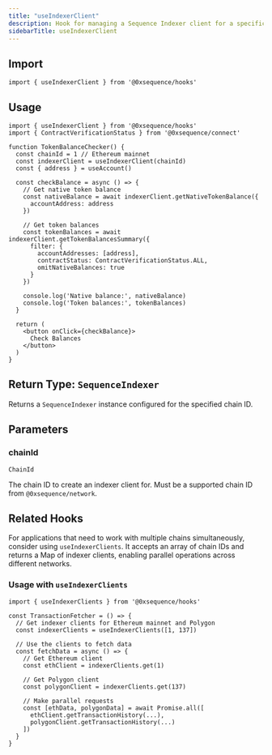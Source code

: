 ```yaml
---
title: "useIndexerClient"
description: Hook for managing a Sequence Indexer client for a specific chain
sidebarTitle: useIndexerClient
---
```


## Import

```tsx
import { useIndexerClient } from '@0xsequence/hooks'
```

## Usage

```tsx
import { useIndexerClient } from '@0xsequence/hooks'
import { ContractVerificationStatus } from '@0xsequence/connect'

function TokenBalanceChecker() {
  const chainId = 1 // Ethereum mainnet
  const indexerClient = useIndexerClient(chainId)
  const { address } = useAccount()

  const checkBalance = async () => {
    // Get native token balance
    const nativeBalance = await indexerClient.getNativeTokenBalance({
      accountAddress: address
    })

    // Get token balances
    const tokenBalances = await indexerClient.getTokenBalancesSummary({
      filter: {
        accountAddresses: [address],
        contractStatus: ContractVerificationStatus.ALL,
        omitNativeBalances: true
      }
    })

    console.log('Native balance:', nativeBalance)
    console.log('Token balances:', tokenBalances)
  }

  return (
    <button onClick={checkBalance}>
      Check Balances
    </button>
  )
}
```

## Return Type: `SequenceIndexer`

Returns a `SequenceIndexer` instance configured for the specified chain ID.

## Parameters

### chainId

`ChainId`

The chain ID to create an indexer client for. Must be a supported chain ID from `@0xsequence/network`.

## Related Hooks

For applications that need to work with multiple chains simultaneously, consider using `useIndexerClients`. It accepts an array of chain IDs and returns a Map of indexer clients, enabling parallel operations across different networks.

### Usage with `useIndexerClients`

```tsx
import { useIndexerClients } from '@0xsequence/hooks'

const TransactionFetcher = () => {
  // Get indexer clients for Ethereum mainnet and Polygon
  const indexerClients = useIndexerClients([1, 137])

  // Use the clients to fetch data
  const fetchData = async () => {
    // Get Ethereum client
    const ethClient = indexerClients.get(1)

    // Get Polygon client
    const polygonClient = indexerClients.get(137)

    // Make parallel requests
    const [ethData, polygonData] = await Promise.all([
      ethClient.getTransactionHistory(...),
      polygonClient.getTransactionHistory(...)
    ])
  }
}
```